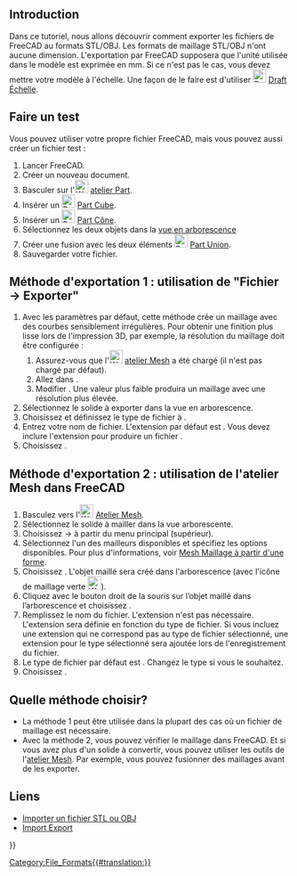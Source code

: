 <languages/>

{{TutorialInfo/fr
|Topic=Exporter des STL ou OBJ
|Level=Débutant
|Time=20 minutes
|Author=r-frank
|FCVersion=0.16.6703
}}

== Introduction ==

Dans ce tutoriel, nous allons découvrir comment exporter les fichiers de FreeCAD au formats STL/OBJ. Les formats de maillage STL/OBJ n'ont aucune dimension. L'exportation par FreeCAD supposera que l'unité utilisée dans le modèle est exprimée en mm. Si ce n'est pas le cas, vous devez mettre votre modèle à l'échelle. Une façon de le faire est d'utiliser [[Image:Draft_Scale.svg|24px]] [[Draft_Scale/fr|Draft Échelle]].

<span id="Sample_part"></span>
== Faire un test ==

Vous pouvez utiliser votre propre fichier FreeCAD, mais vous pouvez aussi créer un fichier test :
# Lancer FreeCAD.
# Créer un nouveau document.
# Basculer sur l'[[Image:Workbench_Part.svg|24px]] [[Part_Workbench/fr|atelier Part]].
# Insérer un [[Image:Part_Box.svg|24px]] [[Part_Box/fr|Part Cube]].
# Insérer un [[Image:Part_Cone.svg|24px]] [[Part_Cone/fr|Part Cône]].
# Sélectionnez les deux objets dans la [[Tree_view/fr|vue en arborescence]]
# Créer une fusion avec les deux éléments [[Image:Part_Fuse.svg|24px]] [[Part_Fuse/fr|Part Union]].
# Sauvegarder votre fichier.

<span id="Export_Method_1:_Using_&quot;File_→_Export&quot;"></span>
== Méthode d'exportation 1 : utilisation de "Fichier → Exporter" ==

# Avec les paramètres par défaut, cette méthode crée un maillage avec des courbes sensiblement irrégulières. Pour obtenir une finition plus lisse lors de l'impression 3D, par exemple, la résolution du maillage doit être configurée :
## Assurez-vous que l'[[Image:Workbench_Mesh.svg|24px]] [[Mesh_Workbench/fr|atelier Mesh]] a été chargé (il n'est pas chargé par défaut).
## Allez dans {{MenuCommand|Édition → Préférences... → Importer/Exporter → Formats du maillage}}.
## Modifier {{MenuCommand|Déviation maximale du maillage}}. Une valeur plus faible produira un maillage avec une résolution plus élevée.
# Sélectionnez le solide à exporter dans la vue en arborescence.
# Choisissez {{MenuCommand|Fichier → Exporter...}} et définissez le type de fichier à {{MenuCommand|STL mesh (*.stl *.ast)}}.
# Entrez votre nom de fichier. L'extension par défaut est {{FileName|.stl}}. Vous devez inclure l'extension {{FileName|.ast}} pour produire un fichier {{FileName|.ast}}.
# Choisissez {{Button|Enregistrer}}.

<span id="Export_Method_2:_Using_the_Mesh_Workbench_in_FreeCAD"></span>
== Méthode d'exportation 2 : utilisation de l'atelier Mesh dans FreeCAD ==

# Basculez vers l'[[Image:Workbench_Mesh.svg|24px]] [[Mesh_Workbench/fr|Atelier Mesh]].
# Sélectionnez le solide à mailler dans la vue arborescente.
# Choisissez {{MenuCommand|Maillages}} → {{KEY|[[Image:Mesh_FromPartShape.svg|24px]] Créez un maillage à partir de la forme...}} à partir du menu principal (supérieur).
# Sélectionnez l'un des mailleurs disponibles et spécifiez les options disponibles. Pour plus d'informations, voir [[Mesh_FromPartShape/fr|Mesh Maillage à partir d'une forme‏‎]].
# Choisissez {{Button|OK}}. L'objet maillé sera créé dans l'arborescence (avec l'icône de maillage verte [[Image:Workbench_Mesh.svg|24px]]).
# Cliquez avec le bouton droit de la souris sur l’objet maillé dans l’arborescence et choisissez {{MenuCommand|[[Image:Mesh_ExportMesh.png|32px]] Exporter le maillage...}}.
# Remplissez le nom du fichier. L'extension n'est pas nécessaire. L'extension sera définie en fonction du type de fichier. Si vous incluez une extension qui ne correspond pas au type de fichier sélectionné, une extension pour le type sélectionné sera ajoutée lors de l'enregistrement du fichier.
# Le type de fichier par défaut est {{MenuCommand|Binary STL (*.stl)}}. Changez le type si vous le souhaitez.
# Choisissez {{Button|Sauvegarder}}.

<span id="Which_Method_to_choose_?"></span>
== Quelle méthode choisir? ==

* La méthode 1 peut être utilisée dans la plupart des cas où un fichier de maillage est nécessaire.
* Avec la méthode 2, vous pouvez vérifier le maillage dans FreeCAD. Et si vous avez plus d'un solide à convertir, vous pouvez utiliser les outils de l'[[Mesh_Workbench/fr|atelier Mesh]]. Par exemple, vous pouvez fusionner des maillages avant de les exporter.

<span id="Links"></span>
== Liens ==

* [[Import_from_STL_or_OBJ/fr|Importer un fichier STL ou OBJ]]
* [[Import_Export/fr|Import Export]]


{{Userdocnavi{{#translation:}}}}
[[Category:File_Formats{{#translation:}}]]